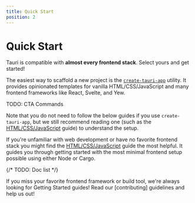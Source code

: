 ```yaml
---
title: Quick Start
position: 2
---
```



# Quick Start

Tauri is compatible with **almost every frontend stack**. Select yours and get started!

<Callout kind="tip" title="create-tauri-app">

The easiest way to scaffold a new project is the [`create-tauri-app`] utility. It provides opinionated templates for vanilla HTML/CSS/JavaScript and many frontend frameworks like React, Svelte, and Yew.

TODO: CTA Commands

Note that you do not need to follow the below guides if you use `create-tauri-app`, but we still recommend reading one (such as the [HTML/CSS/JavaScript] guide) to understand the setup.
</Callout>

If you're unfamiliar with web development or have no favorite frontend stack you might find the [HTML/CSS/JavaScript] guide the most helpful. It guides you through getting started with the most minimal frontend setup possible using either Node or Cargo.

{/* TODO: Doc list */}

<Callout kind="info" title="Missing your favorite framework?">
If you miss your favorite frontend framework or build tool, we're always looking for Getting Started guides! Read our [contributing] guidelines and help us out!
</Callout>

[html/css/javascript]: ./html-css-js.mdx
[contributing]: https://github.com/tauri-apps/tauri/blob/dev/.github/CONTRIBUTING.md
[`create-tauri-app`]: https://github.com/tauri-apps/create-tauri-app
